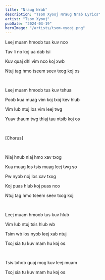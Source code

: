 ```yaml
---
title: "Nraug Nrab"
description: "Tsom Xyooj Nraug Nrab Lyrics"
artist: "Tsom Xyooj"
pubDate: "2024-03-19"
heroImage: "/artists/tsom-xyooj.png"
---
```



Leej muam hmoob tus kuv nco

Tav li no koj ua dab tsi

Kuv quaj dhi vim nco koj xwb

Ntuj tag hmo tseem seev txog koj os

<br />

Leej muam hmoob tus kuv tshua

Poob kua muag vim koj txoj kev hlub

Vim lub ntuj los vim leej twg

Yuav thaum twg thiaj tau ntsib koj os

<br />

[Chorus]

<br />

Niaj hnub niaj hmo xav txog

Kua muag los tsis muag leej twg so

Pw nyob noj los xav  txog

Koj puas hlub koj puas nco

Ntuj tag hmo tseem seev txog koj

<br />

Leej muam hmoob tus kuv hlub

Vim lub ntuj tsis hlub wb

Tsim wb los nyob leej xab ntuj

Txoj sia tu kuv mam hu koj os

<br />

Tsis txhob quaj mog kuv leej muam

Txoj sia tu kuv mam hu koj os